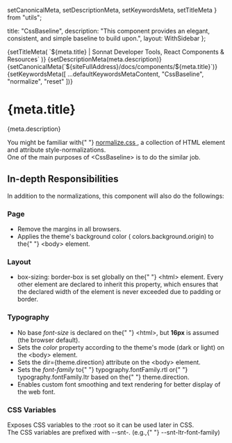   setCanonicalMeta,
  setDescriptionMeta,
  setKeywordsMeta,
  setTitleMeta
} from "utils";

  title: "CssBaseline",
  description:
    "This component provides an elegant, consistent, and simple baseline to build upon.",
  layout: WithSidebar
};

<Head>
  {setTitleMeta(
    `${meta.title} | Sonnat Developer Tools, React Components & Resources`
  )}
  {setDescriptionMeta(meta.description)}
  {setCanonicalMeta(`${siteFullAddress}/docs/components/${meta.title}`)}
  {setKeywordsMeta([
    ...defaultKeywordsMetaContent,
    "CssBaseline",
    "normalize",
    "reset"
  ])}
</Head>

<h1>
  <span>{meta.title}</span>
  <AnchorButton anchorId="overview" />
  <PageEditButton href={`pages/docs/components/${meta.title}.mdx`} />
</h1>

<p>{meta.description}</p>

<p>
  You might be familiar with{" "}
  <a
    href="https://github.com/necolas/normalize.css"
    target="_blank"
    rel="noopener noreferrer"
    title="normalize.css external link"
  >
    <inlineCode>normalize.css</inlineCode>
  </a>
  , a collection of HTML element and attribute style-normalizations.
  <br />
  One of the main purposes of <inlineCode>&lt;CssBaseline&gt;</inlineCode> is to
  do the similar job.
</p>

<h2>
  <span>In-depth Responsibilities</span>
  <AnchorButton anchorId="indepth-responsibilities" />
</h2>

<p>
  In addition to the normalizations, this component will also do the followings:
</p>

<h3>
  <span>Page</span>
  <AnchorButton anchorId="page" />
</h3>

<ul>
  <li>Remove the margins in all browsers.</li>
  <li>
    Applies the theme's background color (
    <inlineCode>colors.background.origin</inlineCode>) to the{" "}
    <inlineCode>&lt;body&gt;</inlineCode> element.
  </li>
</ul>

<h3>
  <span>Layout</span>
  <AnchorButton anchorId="layout" />
</h3>

<ul>
  <li>
    <inlineCode>box-sizing: border-box</inlineCode> is set globally on the{" "}
    <inlineCode>&lt;html&gt;</inlineCode> element. Every other element are
    declared to inherit this property, which ensures that the declared width of
    the element is never exceeded due to padding or border.
  </li>
</ul>

<h3>
  <span>Typography</span>
  <AnchorButton anchorId="typography" />
</h3>

<ul>
  <li>
    No base <em>font-size</em> is declared on the{" "}
    <inlineCode>&lt;html&gt;</inlineCode>, but <strong>16px</strong> is assumed
    (the browser default).
  </li>
  <li>
    Sets the <em>color</em> property according to the theme's mode (dark or
    light) on the <inlineCode>&lt;body&gt;</inlineCode> element.
  </li>
  <li>
    Sets the <inlineCode>dir=&#123;theme.direction&#125;</inlineCode> attribute
    on the <inlineCode>&lt;body&gt;</inlineCode> element.
  </li>
  <li>
    Sets the <em>font-family</em> to{" "}
    <inlineCode>typography.fontFamily.rtl</inlineCode> or{" "}
    <inlineCode>typography.fontFamily.ltr</inlineCode> based on the{" "}
    <inlineCode>theme.direction</inlineCode>.
  </li>
  <li>
    Enables custom font smoothing and text rendering for better display of the
    web font.
  </li>
</ul>

<h3>
  <span>CSS Variables</span>
  <AnchorButton anchorId="css-variables" />
</h3>

<p>
  Exposes CSS variables to the <inlineCode>:root</inlineCode> so it can be used
  later in CSS.
  <br />
  The CSS variables are prefixed with <inlineCode>--snt-</inlineCode>. (e.g.,{" "}
  <inlineCode>--snt-ltr-font-family</inlineCode>)
</p>
